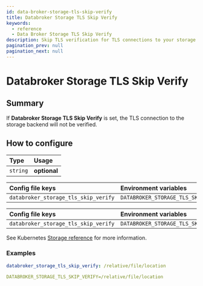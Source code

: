 ```yaml
---
id: data-broker-storage-tls-skip-verify
title: Databroker Storage TLS Skip Verify
keywords:
  - reference
  - Data Broker Storage TLS Skip Verify
description: Skip TLS verification for TLS connections to your storage backend.
pagination_prev: null
pagination_next: null
---
```



# Databroker Storage TLS Skip Verify

## Summary

If **Databroker Storage TLS Skip Verify** is set, the TLS connection to the storage backend will not be verified.

## How to configure

| **Type** | **Usage** |
| :--- | :--- |
| `string` | **optional** |

<Tabs>
<TabItem value="Core" label="Core">

| **Config file keys** | **Environment variables** |
| :--- | :--- |
| `databroker_storage_tls_skip_verify` | `DATABROKER_STORAGE_TLS_SKIP_VERIFY` |

</TabItem>
<TabItem value="Enterprise" label="Enterprise">

| **Config file keys** | **Environment variables** |
| :--- | :--- |
| `databroker_storage_tls_skip_verify` | `DATABROKER_STORAGE_TLS_SKIP_VERIFY` |

</TabItem>
<TabItem value="Kubernetes" label="Kubernetes">

See Kubernetes [Storage reference](/docs/deploying/k8s/reference#storage) for more information.

</TabItem>
</Tabs>

### Examples

```yaml
databroker_storage_tls_skip_verify: /relative/file/location

DATABROKER_STORAGE_TLS_SKIP_VERIFY=/relative/file/location
```
